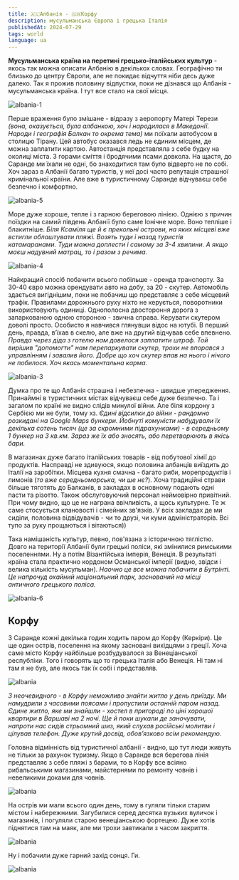```yaml
---
title: 🇦🇱Албанія - 🇬🇷Корфу
description: мусульманська Європа і грецька Італія
publishedAt: 2024-07-29
tags: world
language: ua
---
```


**Мусульманська країна на перетині грецько-італійських культур** - якось так можна описати Албанію в декількох словах. Географічно ти близько до центру Європи, але не покидає відчуття ніби десь дуже далеко. Так я прожив половину відпустки, поки не дізнався що Албанія - мусульманська країна. І тут все стало на свої місця.

![albania-1](/img/posts/2024-07-29-albania/photo_2024-07-29_13-39-17.jpeg)

Перше враження було змішане - відразу з аеропорту Матері Терези *(вона, оказується, була албанкою, хоч і народилася в Македонії. Народи і географія Балкан то окрема тема)* ми поїхали автобусом в столицю Тірану. Цей автобус оказався ледь не єдиним місцем, де можна заплатити картою. Автостанція представляла з себе будку на околиці міста. З горами сміття і бродячими псами довкола. На щастя, до Саранде ми їхали не одні, бо знаходитися там було відверто не по собі. Хоч зараз в Албанії багато туристів, у неї досі часто репутація страшної кримінальної країни. Але вже в туристичному Саранде відчуваєш себе безпечно і комфортно.

![albania-5](/img/posts/2024-07-29-albania/PXL_20240716_184939159.jpeg)


Море дуже хороше, тепле і з гарною береговою лінією. Однією з причин поїздки на самий південь Албанії було саме Іонічне море. Воно тепліше і блакитніше. *Біля Ксаміля ще й є прекольні острови, на яких місцеві вже встигли облаштувати пляжі. Возять туди і назад туристів катамаранами. Туди можна доплести і самому за 3-4 хвилини. А якщо маєш надувний матрац, то і разом з речима.*

![albania-4](/img/posts/2024-07-29-albania/PXL_20240720_173456910.jpeg)

Найкращий спосіб побачити всього побільше - оренда транспорту. За 30-40 євро можна орендувати авто на добу, за 20 - скутер. Автомобіль здається вигіднішим, поки не побачиш що представляє з себе місцевий трафік. Правилами дорожнього руху ніхто не керується, поворотники використовують одиниці. Однополосна двостороння дорога з запаркованою одною стороною - звична справа. Керувати скутером доволі просто. Особисто я навчився глянувши відос на ютубі. В перший день, правда, вʼїхав в скелю, але вже на другий відчував себе впевнено.
*Правда через діда з готелю нам довелося заплатити штраф. Той вирішив "допомогти" нам перепаркувати скутер, трохи не впорався з управлінням і завалив його. Добре що хоч скутер впав на нього і нічого не побилося. Хоч якась моментальна карма.*

![albania-3](/img/posts/2024-07-29-albania/PXL_20240718_230306983.jpeg)


Думка про те що Албанія страшна і небезпечна - швидше упередження. Принаймні в туристичних містах відчуваєш себе дуже безпечно. Та і загалом по країні не видно слідів минулої війни. Але біля кордону з Сербією ми не були, тому хз. *Єдині відсилки до війни - рандомно розкидані на Google Maps бункери. Йобнуті комуністи набудували їх декілька сотень тисяч (це за скромними підрахунками) - в середньому 1 бункер на 3 кв.км. Зараз же їх або зносять, або перетворюють в якісь бари.*

В магазинах дуже багато італійських товарів - від побутової хімії до продуктів. Насправді не здивуюся, якщо половина албанців виїздить до Італії на заробітки. Місцева кухня смачна - багато риби, морепродуктів і лимонів (*то вже середньоморська, чи ше нє?*). Хоча традиційні страви більше тяготять до Балканів, в закладах в основному подають одні пасти та різотто.
Також обслуговуючий персонал неймовірно привітний. При чому видно, що це не награна ввічливість, а щось культурне. Те ж саме стосується клановості і сімейних зв'язків. У всіх закладах де ми сиділи, половина відвідувачів - чи то друзі, чи куми адміністраторів. Всі тупо за руку прощаються і вітаються))

Така намішаність культур, певно, пов'язана з історичною тяглістю. Довго на території Албанії були грецькі поліси, які змінилися римськими поселеннями. Ну а потім Візантійська імперія, Венеція. В результаті країна стала практично кордоном Османської імперії (видно, звідси і велика кількість мусульман). *Наочно це все можна побачити в Бутрінті. Це напрочуд охайний національний парк, заснований на місці античного грецького поліса.*

![albania-6](/img/posts/2024-07-29-albania/PXL_20240723_103442090.jpeg)


## Корфу
З Саранде кожні декілька годин ходить паром до Корфу (Керкіри). Це ще один острів, поселення на якому засновані вихідцями з греції. Хоча саме місто Корфу найбільше розбудувалося за Венеціанської республіки. Того і говорять що то грецька Італія або Венеція. Ні там ні там я не був, але якось так їх собі і представляв.

![albania](/img/posts/2024-07-29-albania/PXL_20240719_17453447.jpeg)


*З неочевидного - в Корфу неможливо знайти житло у день приїзду. Ми намудрили з часовими поясами і пропустили останній паром назад. Єдине житло, яке ми знайшли - хостел в пригороді по ціні хорошої квартири в Варшаві на 2 ночі. Ще й поки шукали де заночувати, напроти нас сидів стрьомний шиз, який слухав російські молитви і цілував телефон. Дуже крутий досвід, обовʼязково всім рекомендую.*

Головна відмінність від туристичної албанії - видно, що тут люди живуть не тільки за рахунок туризму. Якщо в Саранде вся берегова лінія представляє з себе пляжі з барами, то в Корфу все всіяно рибальськими магазинами, майстернями по ремонту човнів і невеликими доками для човнів.

![albania](/img/posts/2024-07-29-albania/PXL_20240719_17315239.jpeg)

На острів ми мали всього один день, тому в гуляли тільки старим містом і набережними. Загубилися серед десятка вузьких вуличок і магазинів, і погуляли старою венеціанською фортецею. Дуже хотів піднятися там на маяк, але ми трохи завтикали з часом закриття.

![albania](/img/posts/2024-07-29-albania/PXL_20240719_154142739.jpeg)

Ну і побачили дуже гарний захід сонця. Ги.

![albania](/img/posts/2024-07-29-albania/PXL_20240719_180727829.jpeg)



